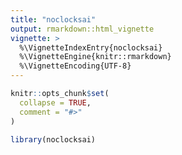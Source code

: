 ```yaml
---
title: "noclocksai"
output: rmarkdown::html_vignette
vignette: >
  %\VignetteIndexEntry{noclocksai}
  %\VignetteEngine{knitr::rmarkdown}
  %\VignetteEncoding{UTF-8}
---
```


```r
knitr::opts_chunk$set(
  collapse = TRUE,
  comment = "#>"
)
```

```r
library(noclocksai)
```
